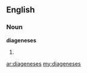 ==English==

===Noun===
'''diageneses'''

# {{plural of|diagenesis}}

[[ar:diageneses]]
[[my:diageneses]]